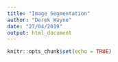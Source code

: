 ```yaml
---
title: "Image Segmentation"
author: "Derek Wayne"
date: "27/04/2019"
output: html_document
---
```


```r
knitr::opts_chunk$set(echo = TRUE)
```
